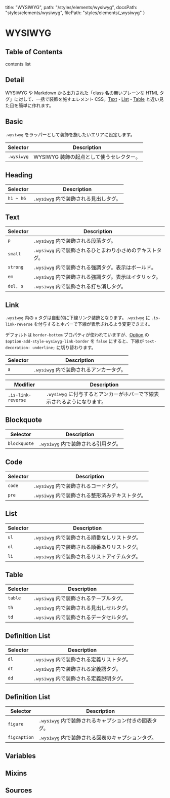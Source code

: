   title: "WYSIWYG",
  path: "/styles/elements/wysiwyg",
  docsPath: "styles/elements/wysiwyg",
  filePath: "styles/elements/_wysiwyg"
}


# WYSIWYG

## Table of Contents

contents list

## Detail

WYSIWYG や Markdown から出力された「class 名の無いプレーンな HTML タグ」に対して、一括で装飾を施すエレメント CSS。[Text](/styles/elements/text)・[List](/styles/elements/list)・[Table](/styles/elements/table) と近い見た目を簡単に作れます。

## Basic

`.wysiwyg` をラッパーとして装飾を施したいエリアに設定します。

| Selector   | Description                              |
| ---------- | ---------------------------------------- |
| `.wysiwyg` | WYSIWYG 装飾の起点として使うセレクター。 |

## Heading

| Selector  | Description                           |
| --------- | ------------------------------------- |
| `h1 ~ h6` | `.wysiwyg` 内で装飾される見出しタグ。 |

## Text

| Selector | Description                                               |
| -------- | --------------------------------------------------------- |
| `p`      | `.wysiwyg` 内で装飾される段落タグ。                       |
| `small`  | `.wysiwyg` 内で装飾されるひとまわり小さめのテキストタグ。 |
| `strong` | `.wysiwyg` 内で装飾される強調タグ。表示はボールド。       |
| `em`     | `.wysiwyg` 内で装飾される強調タグ。表示はイタリック。     |
| `del, s` | `.wysiwyg` 内で装飾される打ち消しタグ。                   |

## Link

`.wysiwyg` 内の `a` タグは自動的に下線リンク装飾となります。`.wysiwyg` に `.is-link-reverse` を付与するとホバーで下線が表示されるよう変更できます。

デフォルトは `border-bottom` プロパティが使われていますが、[Option](/configs/variables/option#option-add-style-xxxx) の `$option-add-style-wysiwyg-link-border` を `false` にすると、下線が `text-decoration: underline;` に切り替わります。

| Selector | Description                             |
| -------- | --------------------------------------- |
| `a`      | `.wysiwyg` 内で装飾されるアンカータグ。 |

| Modifier           | Description                                                             |
| ------------------ | ----------------------------------------------------------------------- |
| `.is-link-reverse` | `.wysiwyg` に付与するとアンカーがホバーで下線表示されるようになります。 |

## Blockquote

| Selector     | Description                         |
| ------------ | ----------------------------------- |
| `blockquote` | `.wysiwyg` 内で装飾される引用タグ。 |

## Code

| Selector | Description                                     |
| -------- | ----------------------------------------------- |
| `code`   | `.wysiwyg` 内で装飾されるコードタグ。           |
| `pre`    | `.wysiwyg` 内で装飾される整形済みテキストタグ。 |

## List

| Selector | Description                                   |
| -------- | --------------------------------------------- |
| `ul`     | `.wysiwyg` 内で装飾される順番なしリストタグ。 |
| `ol`     | `.wysiwyg` 内で装飾される順番ありリストタグ。 |
| `li`     | `.wysiwyg` 内で装飾されるリストアイテムタグ。 |

## Table

| Selector | Description                               |
| -------- | ----------------------------------------- |
| `table`  | `.wysiwyg` 内で装飾されるテーブルタグ。   |
| `th`     | `.wysiwyg` 内で装飾される見出しセルタグ。 |
| `td`     | `.wysiwyg` 内で装飾されるデータセルタグ。 |

## Definition List

| Selector | Description                               |
| -------- | ----------------------------------------- |
| `dl`     | `.wysiwyg` 内で装飾される定義リストタグ。 |
| `dt`     | `.wysiwyg` 内で装飾される定義語タグ。     |
| `dd`     | `.wysiwyg` 内で装飾される定義説明タグ。   |

## Definition List

| Selector     | Description                                           |
| ------------ | ----------------------------------------------------- |
| `figure`     | `.wysiwyg` 内で装飾されるキャプション付きの図表タグ。 |
| `figcaption` | `.wysiwyg` 内で装飾される図表のキャプションタグ。     |

## Variables

<PreviewVariablesDouble filePath={meta.filePath} viewCompiled={true} />

## Mixins

<PreviewMixins filePath={meta.filePath} />

## Sources

<PreviewSources
  title={meta.title}
  docsPath={meta.docsPath}
  scssPath={meta.filePath}
/>
